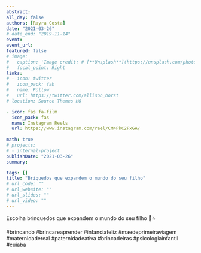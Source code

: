 ```yaml
---
abstract:  
all_day: false
authors: [Rayra Costa]
date: "2021-03-26"
# date_end: "2019-11-14"
event: 
event_url: 
featured: false
# image: 
#   caption: 'Image credit: # [**Unsplash**](https://unsplash.com/photos/bzdhc5b3Bxs)'
#   focal_point: Right
links:
# - icon: twitter
#   icon_pack: fab
#   name: Follow
#   url: https://twitter.com/allison_horst
# location: Source Themes HQ

- icon: fas fa-film
  icon_pack: fas
  name: Instagram Reels
  url: https://www.instagram.com/reel/CM4PkC2FxGA/
  
math: true
# projects:
# - internal-project
publishDate: "2021-03-26"
summary: 

tags: []
title: "Briquedos que expandem o mundo do seu filho"
# url_code: ""
# url_website: ""
# url_slides: ""
# url_video: ""
---
```


Escolha brinquedos que expandem o mundo do seu filho 🌱⭐

#brincando #brincareaprender #infanciafeliz #maedeprimeiraviagem #maternidadereal #paternidadeativa #brincadeiras #psicologiainfantil #cuiaba
